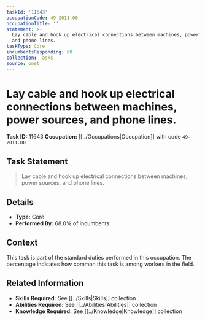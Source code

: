 ```yaml
---
taskId: '11643'
occupationCode: 49-2011.00
occupationTitle: ''
statement: >-
  Lay cable and hook up electrical connections between machines, power sources,
  and phone lines.
taskType: Core
incumbentsResponding: 68
collection: Tasks
source: onet
---
```

# Lay cable and hook up electrical connections between machines, power sources, and phone lines.

**Task ID:** 11643
**Occupation:** [[../Occupations|Occupation]] with code `49-2011.00`

## Task Statement

> Lay cable and hook up electrical connections between machines, power sources, and phone lines.

## Details

- **Type:** Core
- **Performed By:** 68.0% of incumbents

## Context

This task is part of the standard duties performed in this occupation. The percentage indicates how common this task is among workers in the field.

## Related Information

- **Skills Required:** See [[../Skills|Skills]] collection
- **Abilities Required:** See [[../Abilities|Abilities]] collection
- **Knowledge Required:** See [[../Knowledge|Knowledge]] collection
